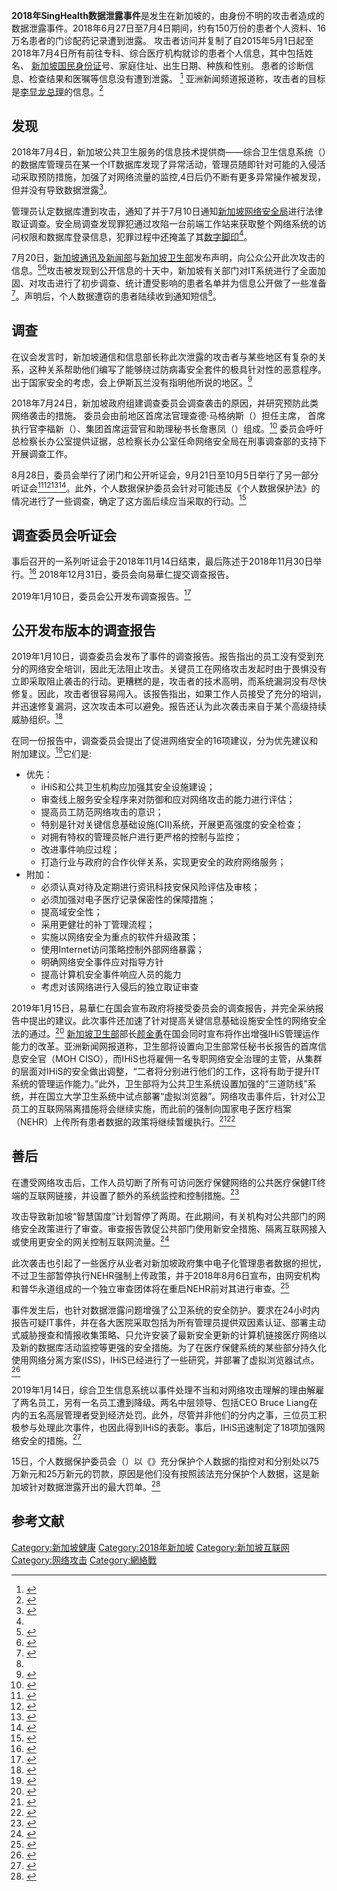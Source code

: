 {{Infobox event
| event = 2018年SingHealth数据泄露事件
| image = 
| image_size = 
| alt = 
| caption = 
| duration = 8 天
| date = 2018.06.27 - 2018.07.04
| place = 新加坡
| coordinates = 
| type = [[高级长期威胁|高级长期威胁]]
| cause = 员工安全意识淡薄，缺陷修复缓慢
| participants = 身份不明
| outcome = 
}} '''2018年SingHealth数据泄露事件'''是发生在新加坡的，由身份不明的攻击者造成的数据泄露事件。2018年6月27日至7月4日期间，约有150万份{{le|新加坡保健服務集團|SingHealth}}的患者个人资料、16万名患者的门诊配药记录遭到泄露。 攻击者访问并复制了自2015年5月1日起至2018年7月4日所有前往专科、综合医疗机构就诊的患者个人信息，其中包括姓名、 [[新加坡国民身份证|新加坡国民身份证]]号、家庭住址、出生日期、种族和性别。 患者的诊断信息、检查结果和医嘱等信息没有遭到泄露。 <ref>{{Cite web|title=Personal info of 1.5m SingHealth patients, including PM Lee, stolen in Singapore's worst cyber attack|url=https://www.straitstimes.com/singapore/personal-info-of-15m-singhealth-patients-including-pm-lee-stolen-in-singapores-most|accessdate=2018-10-02|author=Tham|date=2018-07-20|first=Irene|work=The Straits Times|archiveurl=https://web.archive.org/web/20180822080833/https://www.straitstimes.com/singapore/personal-info-of-15m-singhealth-patients-including-pm-lee-stolen-in-singapores-most|archivedate=2018-08-22|dead-url=no}}</ref> 亚洲新闻频道报道称，攻击者的目标是[[李显龙|李显龙总理]]的信息。<ref name=":0">{{Cite web|title=Singapore health system hit by 'most serious breach of personal data' in cyberattack; PM Lee's data targeted|url=https://www.channelnewsasia.com/news/singapore/singhealth-health-system-hit-serious-cyberattack-pm-lee-target-10548318|author=Kwang|date=2018-07-20|first=Kevin|publisher=Channel NewsAsia|archiveurl=https://web.archive.org/web/20180726060044/https://www.channelnewsasia.com/news/singapore/singhealth-health-system-hit-serious-cyberattack-pm-lee-target-10548318|archivedate=2018-07-26|accessdate=2020-08-28|dead-url=no}}</ref>

== 发现 ==
2018年7月4日，新加坡公共卫生服务的信息技术提供商——综合卫生信息系统（{{lang|en|IHIS}}）的数据库管理员在{{lang|en|SingHealth}}某一个IT数据库发现了异常活动，管理员随即针对可能的入侵活动采取预防措施，加强了对网络流量的监控,4日后仍不断有更多异常操作被发现，但并没有导致数据泄露<ref name=":1">{{cite news|title=Hackers stole data of PM Lee and 1.5 million patients in 'major cyberattack' on SingHealth|url=https://www.todayonline.com/singapore/hackers-stole-medical-data-pm-lee-and-15-million-patients-major-cyber-attack-singhealth|work=TODAYonline|date=2018-07-20|access-date=2018-10-02|archive-url=https://web.archive.org/web/20180721121130/https://www.todayonline.com/singapore/hackers-stole-medical-data-pm-lee-and-15-million-patients-major-cyber-attack-singhealth|archive-date=2018-07-21|dead-url=no}}</ref>。

管理员认定数据库遭到攻击，通知了{{lang|en|IHIS}}并于7月10日通知[[新加坡网络安全局|新加坡网络安全局]]进行法律取证调查。安全局调查发现罪犯通过攻陷一台前端工作站来获取整个网络系统的访问权限和数据库登录信息，犯罪过程中还掩盖了其[[数字脚印|数字脚印]]<ref name=":1" />。

7月20日，[[新加坡通讯及新闻部|新加坡通讯及新闻部]]与[[新加坡卫生部|新加坡卫生部]]发布声明，向公众公开此次攻击的信息。<ref name=":0">{{Cite web|title=Singapore health system hit by 'most serious breach of personal data' in cyberattack; PM Lee's data targeted|url=https://www.channelnewsasia.com/news/singapore/singhealth-health-system-hit-serious-cyberattack-pm-lee-target-10548318|author=Kwang|date=2018-07-20|first=Kevin|publisher=Channel NewsAsia|archiveurl=https://web.archive.org/web/20180726060044/https://www.channelnewsasia.com/news/singapore/singhealth-health-system-hit-serious-cyberattack-pm-lee-target-10548318|archivedate=2018-07-26}}</ref><ref>{{cite web|title=Personal info of 1.5m SingHealth patients, including PM Lee, stolen in Singapore's worst cyber attack|url=https://www.straitstimes.com/singapore/personal-info-of-15m-singhealth-patients-including-pm-lee-stolen-in-singapores-most|accessdate=2019-09-03|date=2018-07-20|last1=Tham|first1=Irene|website=The Straits Times|archive-date=2018-08-22|archive-url=https://web.archive.org/web/20180822080833/https://www.straitstimes.com/singapore/personal-info-of-15m-singhealth-patients-including-pm-lee-stolen-in-singapores-most|dead-url=no}}</ref>攻击被发现到公开信息的十天中，新加坡有关部门对IT系统进行了全面加固、对攻击进行了初步调查、统计遭受影响的患者名单并为信息公开做了一些准备<ref>{{Cite news|url=https://www.straitstimes.com/singapore/ministers-answers|title=Ministers' answers|last=Baharudin|first=Hariz|date=2018-08-07|work=The Straits Times|access-date=2018-08-16|archive-url=https://web.archive.org/web/20180817023234/https://www.straitstimes.com/singapore/ministers-answers|archive-date=2018-08-17|dead-url=no}}</ref>。声明后，个人数据遭窃的患者陆续收到通知短信<ref name=":1" />。

== 调查 ==
在议会发言时，新加坡通信和信息部长{{le|易华仁|S. Iswaran}}称此次泄露的攻击者与某些地区有复杂的关系，这种关系帮助他们编写了能够绕过{{lang|en|SingHealth}}防病毒安全套件的极具针对性的恶意程序。出于国家安全的考虑，会上伊斯瓦兰没有指明他所说的地区。<ref>{{Cite news|url=https://www.nytimes.com/aponline/2018/08/06/world/asia/ap-as-singapore-cyberattack.html|title=Singapore Minister: Major Cyberattack May Be State-Linked|date=2018-08-06|agency=Associated Press|accessdate=2018-08-16|archiveurl=https://web.archive.org/web/20180817023254/https://www.nytimes.com/aponline/2018/08/06/world/asia/ap-as-singapore-cyberattack.html|archivedate=2018-08-17|dead-url=no}}</ref>

2018年7月24日，新加坡政府组建调查委员会调查袭击的原因，并研究预防此类网络袭击的措施。 委员会由前地区首席法官理查德·马格纳斯（{{lang|en|Richard Magnus}}）担任主席， {{lang|en|Quann World}}首席执行官李福新（{{lang|en|Lee Fook Sun}}）、{{lang|en|Sheares Healthcare Management}}集团首席运营官{{lang|en|T.K. Udairam}}和{{le|新加坡全国职工总会|National Trades Union Congress}}助理秘书长詹惠凤（{{lang|en|Cham Hui Fong}}）组成。<ref>{{Cite web|title=4-member Committee of Inquiry convened to investigate SingHealth cyber attack|url=https://www.straitstimes.com/singapore/four-member-committee-of-inquiry-convened-to-investigate-singhealth-cyber-attack|accessdate=2020-01-20|author=Tham|date=2018-07-24|first=Irene|work=The Straits Times|archive-date=2020-10-02|archive-url=https://web.archive.org/web/20201002093150/https://www.straitstimes.com/singapore/four-member-committee-of-inquiry-convened-to-investigate-singhealth-cyber-attack|dead-url=no}}</ref> 委员会呼吁总检察长办公室提供证据，总检察长办公室任命网络安全局在刑事调查部的支持下开展调查工作。

8月28日，委员会举行了闭门和公开听证会，9月21日至10月5日举行了另一部分听证会<ref>{{Cite news|url=https://www.straitstimes.com/singapore/coi-hearings-on-singhealth-cyber-attack-from-aug-28|title=COI hearings on SingHealth cyber attack from Aug 28|author=Baharudin|first=Hariz|date=2018-08-08|work=The Straits Times|accessdate=2018-08-16|archiveurl=https://web.archive.org/web/20180817023337/https://www.straitstimes.com/singapore/coi-hearings-on-singhealth-cyber-attack-from-aug-28|archivedate=2018-08-17|dead-url=no}}</ref><ref>{{Cite web|title=Hearings on SingHealth cyber breach from Sept 21|url=https://www.straitstimes.com/singapore/hearings-on-singhealth-cyber-breach-from-sept-21|accessdate=2020-01-22|author=Tham|date=2018-09-12|first=Irene|work=The Straits Times|archive-date=2020-10-02|archive-url=https://web.archive.org/web/20201002083449/https://www.straitstimes.com/singapore/hearings-on-singhealth-cyber-breach-from-sept-21|dead-url=no}}</ref><ref>{{Cite web|title=SingHealth cyber attack hearings resume Sept 21; inquiry committee seeks recommendations from the public|url=https://www.todayonline.com/singapore/singhealth-cyber-attack-hearings-resume-sept-21-inquiry-committee-seeks-recommendations|accessdate=2020-01-22|author=Wong|date=2018-09-11|first=Pei Ting|work=Today|archive-date=2020-11-09|archive-url=https://web.archive.org/web/20201109040738/https://www.todayonline.com/singapore/singhealth-cyber-attack-hearings-resume-sept-21-inquiry-committee-seeks-recommendations|dead-url=no}}</ref><ref>{{Cite web|title=Schedule of Public Hearing Convened by COI into the Cyber Attack on SingHealth|url=https://www.mci.gov.sg/pressroom/news-and-stories/pressroom/2018/9/schedule-of-public-hearing-convened-by-coi-into-the-cyber-attack-on-singhealth|accessdate=2020-01-22|date=2018-09-20|work=Ministry of Communications and Information|archive-date=2020-10-02|archive-url=https://web.archive.org/web/20201002090724/https://www.mci.gov.sg/pressroom/news-and-stories/pressroom/2018/9/schedule-of-public-hearing-convened-by-coi-into-the-cyber-attack-on-singhealth|dead-url=no}}</ref>。此外，个人数据保护委员会针对可能违反《个人数据保护法》的情况进行了一些调查，确定了这方面后续应当采取的行动。<ref>{{Cite web|title=Singapore's privacy watchdog to investigate SingHealth data breach|url=https://www.straitstimes.com/singapore/singapores-privacy-watchdog-to-investigate-singhealth-data-breach|accessdate=2020-01-20|author=Tham|date=2018-07-24|first=Irene|work=The Straits Times|archive-date=2020-11-09|archive-url=https://web.archive.org/web/20201109033617/https://www.straitstimes.com/singapore/singapores-privacy-watchdog-to-investigate-singhealth-data-breach|dead-url=no}}</ref>

== 调查委员会听证会 ==
事后召开的一系列听证会于2018年11月14日结束，最后陈述于2018年11月30日举行。<ref>{{Cite web|title=Conclusion of Scheduled Hearings for COI into SingHealth Cyber Attack|url=https://www.mci.gov.sg/pressroom/news-and-stories/pressroom/2018/11/conclusion-of-scheduled-hearings-for-coi-into-singhealth-cyber-attack|accessdate=2020-02-17|date=2018-11-14|work=MCI|archive-date=2020-10-02|archive-url=https://web.archive.org/web/20201002074529/https://www.mci.gov.sg/pressroom/news-and-stories/pressroom/2018/11/conclusion-of-scheduled-hearings-for-coi-into-singhealth-cyber-attack|dead-url=no}}</ref> 2018年12月31日，委员会向易華仁提交调查报告。

2019年1月10日，委员会公开发布调查报告。<ref>{{Cite web|title=Top-secret report on SingHealth attack submitted to Minister-in-charge of Cyber Security|url=https://www.straitstimes.com/singapore/top-secret-report-on-singhealth-attack-submitted-to-minister-in-charge-of-cyber-security|accessdate=2020-02-17|author=Tham|date=2018-12-31|first=Irene|work=The Straits Times|archive-date=2020-10-02|archive-url=https://web.archive.org/web/20201002090307/https://www.straitstimes.com/singapore/top-secret-report-on-singhealth-attack-submitted-to-minister-in-charge-of-cyber-security|dead-url=no}}</ref> 

== 公开发布版本的调查报告 ==
2019年1月10日，调查委员会发布了{{lang|en|SingHealth}}事件的调查报告。报告指出{{lang|en|SingHealth}}的员工没有受到充分的网络安全培训，因此无法阻止攻击。关键员工在网络攻击发起时由于畏惧没有立即采取阻止袭击的行动。更糟糕的是，攻击者的技术高明，而系统漏洞没有尽快修复。因此，攻击者很容易闯入。该报告指出，如果工作人员接受了充分的培训，并迅速修复漏洞，这次攻击本可以避免。报告还认为此次袭击来自于某个高级持续威胁组织。<ref>{{Cite news|author=Tham|first=Irene|author2=Baharudin|first2=Hariz|title=COI on SingHealth cyber attack: 5 key findings|url=https://www.straitstimes.com/tech/5-key-findings|accessdate=2019-09-03|work=The Straits Times|date=2019-01-10|archive-date=2020-10-02|archive-url=https://web.archive.org/web/20201002073106/https://www.straitstimes.com/tech/5-key-findings|dead-url=no}}</ref>

在同一份报告中，调查委员会提出了促进网络安全的16项建议，分为优先建议和附加建议。<ref>{{Cite news|author=Baharudin|first=Hariz|title=COI on SingHealth cyber attack: 16 recommendations|url=https://www.straitstimes.com/singapore/16-recommendations|accessdate=2019-09-03|work=The Straits Times|date=2019-01-10|archive-date=2020-10-02|archive-url=https://web.archive.org/web/20201002060838/https://www.straitstimes.com/singapore/16-recommendations|dead-url=no}}</ref>它们是:

* 优先：
** iHiS和公共卫生机构应加强其安全设施建设；
** 审查线上服务安全程序来对防御和应对网络攻击的能力进行评估；
** 提高员工防范网络攻击的意识；
** 特别是针对关键信息基础设施(CII)系统，开展更高强度的安全检查；
** 对拥有特权的管理员帐户进行更严格的控制与监控；
** 改进事件响应过程；
** 打造行业与政府的合作伙伴关系，实现更安全的政府网络服务；
* 附加：
** 必须认真对待及定期进行资讯科技安保风险评估及审核；
** 必须加强对电子医疗记录保密性的保障措施；
** 提高域安全性；
** 采用更健壮的补丁管理流程；
** 实施以网络安全为重点的软件升级政策；
** 使用Internet访问策略控制外部网络暴露；
** 明确网络安全事件应对指导方针
** 提高计算机安全事件响应人员的能力
** 考虑对该网络进行入侵后的独立取证审查

2019年1月15日，易華仁在国会宣布政府将接受委员会的调查报告，并完全采纳报告中提出的建议。此次事件还加速了针对提高关键信息基础设施安全性的网络安全法的通过。<ref>{{Cite news|title=SingHealth cyberattack: Govt to fully adopt COI recommendations, S Iswaran says|url=https://www.channelnewsasia.com/news/singapore/singhealth-cyberattack-ministerial-statement-coi-recommendations-11125014|accessdate=2019-09-03|work=Channel NewsAsia|date=2019-01-15|archive-date=2020-10-02|archive-url=https://web.archive.org/web/20201002073404/https://www.channelnewsasia.com/news/singapore/singhealth-cyberattack-ministerial-statement-coi-recommendations-11125014|dead-url=no}}</ref> [[新加坡卫生部|新加坡卫生部]]部长[[颜金勇|颜金勇]]在国会同时宣布将作出增强IHiS管理运作能力的改革。亚洲新闻网报道称，卫生部将设置向卫生部常任秘书长报告的首席信息安全官（MOH CISO），而IHiS也将雇佣一名专职网络安全治理的主管，从集群的层面对IHiS的安全做出调整，“二者将分别进行他们的工作，这将有助于提升IT系统的管理运作能力。”此外，卫生部将为公共卫生系统设置加强的“三道防线”系统，并在国立大学卫生系统中试点部署“虚拟浏览器”。网络攻击事件后，针对公卫员工的互联网隔离措施将会继续实施，而此前的强制向国家电子医疗档案（NEHR）上传所有患者数据的政策将继续暂缓执行。<ref>{{Cite news|author=Abu Baker|first=Jalelah|title=SingHealth cyberattack: IHiS, public healthcare system to see enhanced governance, changes to organisational structure|url=https://www.channelnewsasia.com/news/singapore/singhealth-cyberattack-data-breach-ihis-changes-governance-11125044|accessdate=2019-09-03|work=Channel NewsAsia|date=2019-01-15|archive-date=2020-10-02|archive-url=https://web.archive.org/web/20201002054552/https://www.channelnewsasia.com/news/singapore/singhealth-cyberattack-data-breach-ihis-changes-governance-11125044|dead-url=no}}</ref><ref>{{Cite news|url=https://www.todayonline.com/singapore/doctors-raise-concerns-again-over-national-e-records-system-after-data-breach-singhealth|title=Doctors raise concerns again over national e-records system after data breach at SingHealth|author=Wong|first=Pei Ting|date=2018-07-23|work=TODAYonline|accessdate=2018-08-16|archiveurl=https://web.archive.org/web/20180817023232/https://www.todayonline.com/singapore/doctors-raise-concerns-again-over-national-e-records-system-after-data-breach-singhealth|archivedate=2018-08-17|dead-url=no}}</ref>

== 善后 ==
在遭受网络攻击后，工作人员切断了所有可访问医疗保健网络的公共医疗保健IT终端的互联网链接，并设置了额外的系统监控和控制措施。<ref>{{Cite news|url=https://www.channelnewsasia.com/news/singapore/singhealth-cyberattack-internet-surfing-delinked-all-public-10555094|title=SingHealth cyberattack: Internet surfing delinked at all public healthcare clusters|publisher=Channel NewsAsia|accessdate=2018-08-16|archiveurl=https://web.archive.org/web/20180817023401/https://www.channelnewsasia.com/news/singapore/singhealth-cyberattack-internet-surfing-delinked-all-public-10555094|archivedate=2018-08-17|dead-url=no}}</ref>

攻击导致新加坡“智慧国度”计划暂停了两周。在此期间，有关机构对公共部门的网络安全政策进行了审查。审查报告敦促公共部门使用新安全措施、隔离互联网接入或使用更安全的网关控制互联网流量。<ref>{{Cite news|url=https://www.straitstimes.com/singapore/singhealth-cyber-attack-pause-on-smart-nation-projects-lifted-11-critical-sectors-told-to|title=SingHealth cyber attack: Pause on Smart Nation projects lifted; 11 critical sectors told to review untrusted external connections|author=Tham|first=Irene|date=2018-08-03|work=The Straits Times|accessdate=2018-08-16|archiveurl=https://web.archive.org/web/20180817023348/https://www.straitstimes.com/singapore/singhealth-cyber-attack-pause-on-smart-nation-projects-lifted-11-critical-sectors-told-to|archivedate=2018-08-17|dead-url=no}}</ref>

此次袭击也引起了一些医疗从业者对新加坡政府集中电子化管理患者数据的担忧，不过卫生部暂停执行NEHR强制上传政策，并于2018年8月6日宣布，由网安机构和普华永道组成的一个独立审查团体将在重启NEHR前对其进行审查。<ref>{{Cite web|title=National e-records system to undergo ‘rigorous’ security review before proceeding with mandatory contribution|url=https://www.todayonline.com/singapore/national-electronic-health-record-system-undergo-rigourous-security-review-proceeding|accessdate=2019-09-03|author=Choo|date=2018-08-06|first=Cynthia|work=Today|archive-date=2020-11-11|archive-url=https://web.archive.org/web/20201111175218/https://www.todayonline.com/singapore/national-electronic-health-record-system-undergo-rigourous-security-review-proceeding|dead-url=no}}</ref>

事件发生后，{{lang|en|IHiS}}也针对数据泄露问题增强了公卫系统的安全防护。{{lang|en|IHiS}}要求在24小时内报告可疑IT事件，并在各大医院采取包括为所有管理员提供双因素认证、部署主动式威胁搜查和情报收集策略、只允许安装了最新安全更新的计算机链接医疗网络以及新的数据库活动监控等更强的安全措施。为了在医疗保健系统的某些部分持久化使用网络分离方案(ISS)，IHiS已经进行了一些研究，并部署了虚拟浏览器试点。<ref>{{Cite web|title=New measures to strengthen public healthcare systems following SingHealth data breach|url=https://www.straitstimes.com/singapore/slew-of-new-measures-to-strengthen-public-healthcare-systems-unveiled-following-singhealth|accessdate=2020-02-17|author=Tham|date=2018-11-01|first=Irene|work=The Straits Times|archive-date=2020-10-02|archive-url=https://web.archive.org/web/20201002061332/https://www.straitstimes.com/singapore/slew-of-new-measures-to-strengthen-public-healthcare-systems-unveiled-following-singhealth|dead-url=no}}</ref>

2019年1月14日，综合卫生信息系统以事件处理不当和对网络攻击理解的理由解雇了两名员工，另有一名员工遭到降级。两名中层领导、包括CEO Bruce Liang在内的五名高层管理者受到经济处罚。此外，尽管并非他们的分内之事，三位员工积极参与处理此次事件，也因此得到IHiS的表彰。事后，IHiS迅速制定了18项加强网络安全的措施。<ref>{{Cite news|author=Mohan|first=Matthew|author2=Sim|first2=Fann|title=SingHealth cyberattack: IHiS sacks 2 employees, imposes financial penalty on CEO|url=https://www.channelnewsasia.com/news/singapore/singhealth-cyberattack-ihis-fires-employees-ceo-fined-11120838|accessdate=2019-09-03|publisher=Channel NewsAsia|date=2019-01-14|archive-date=2020-11-07|archive-url=https://web.archive.org/web/20201107234144/https://www.channelnewsasia.com/news/singapore/singhealth-cyberattack-ihis-fires-employees-ceo-fined-11120838|dead-url=no}}</ref>

15日，个人数据保护委员会（{{lang|en|Personal Data Protection Commission}}）以《{{le|2012年个人数据保护法|Personal Data Protection Act 2012 (Singapore)}}》充分保护个人数据的指控对{{lang|en|IHiS}}和{{lang|en|SingHealth}}分别处以75万新元和25万新元的罚款，原因是他们没有按照該法充分保护个人数据，这是新加坡针对数据泄露开出的最大罚单。<ref>{{Cite web|title=PDPC fines IHiS, SingHealth combined S$1 million for data breach following cyberattack|url=https://www.channelnewsasia.com/news/singapore/ihis-singhealth-fined-1-million-data-breach-cyberattack-11124156|accessdate=2019-09-03|author=Mohan|date=2019-01-15|first=Matthew|publisher=Channel NewsAsia|archive-date=2020-11-11|archive-url=https://web.archive.org/web/20201111193129/https://www.channelnewsasia.com/news/singapore/ihis-singhealth-fined-1-million-data-breach-cyberattack-11124156|dead-url=no}}</ref>

== 参考文献 ==
{{Reflist}}
[[Category:新加坡健康|Category:新加坡健康]]
[[Category:2018年新加坡|Category:2018年新加坡]]
[[Category:新加坡互联网|Category:新加坡互联网]]
[[Category:网络攻击|Category:网络攻击]]
[[Category:網絡戰|Category:網絡戰]]